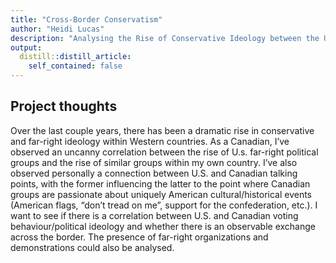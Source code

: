 ```yaml
---
title: "Cross-Border Conservatism"
author: "Heidi Lucas"
description: "Analysing the Rise of Conservative Ideology between the U.S. and Canada"
output:
  distill::distill_article:
    self_contained: false
---
```




## Project thoughts

Over the last couple years, there has been a dramatic rise in conservative and far-right ideology within Western countries. As a Canadian, I've observed an uncanny correlation between the rise of U.s. far-right political groups and the rise of similar groups within my own country. I've also observed personally a connection between U.S. and Canadian talking points, with the former influencing the latter to the point where Canadian groups are passionate about uniquely American cultural/historical events (American flags, "don't tread on me", support for the confederation, etc.). I want to see if there is a correlation between U.S. and Canadian voting behaviour/political ideology and whether there is an observable exchange across the border. The presence of far-right organizations and demonstrations could also be analysed.




